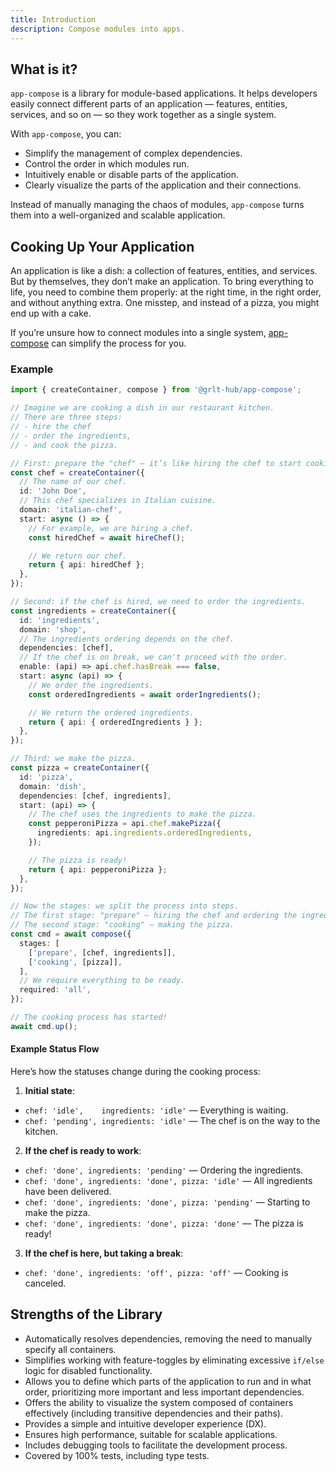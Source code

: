 ```yaml
---
title: Introduction
description: Compose modules into apps.
---
```


## What is it?

`app-compose` is a library for module-based applications.
It helps developers easily connect different parts of an application — features, entities, services, and so on — so they work together as a single system.

With `app-compose`, you can:

- Simplify the management of complex dependencies.
- Control the order in which modules run.
- Intuitively enable or disable parts of the application.
- Clearly visualize the parts of the application and their connections.

Instead of manually managing the chaos of modules, `app-compose` turns them into a well-organized and scalable application.

## Cooking Up Your Application

An application is like a dish: a collection of features, entities, and services. But by themselves, they don’t make an application.
To bring everything to life, you need to combine them properly: at the right time, in the right order, and without anything extra.
One misstep, and instead of a pizza, you might end up with a cake.

If you’re unsure how to connect modules into a single system, [app-compose](https://grlt-hub.github.io/app-compose/) can simplify the process for you.

### Example

```ts
import { createContainer, compose } from '@grlt-hub/app-compose';

// Imagine we are cooking a dish in our restaurant kitchen.
// There are three steps:
// - hire the chef
// - order the ingredients,
// - and cook the pizza.

// First: prepare the "chef" — it’s like hiring the chef to start cooking.
const chef = createContainer({
  // The name of our chef.
  id: 'John Doe',
  // This chef specializes in Italian cuisine.
  domain: 'italian-chef',
  start: async () => {
    // For example, we are hiring a chef.
    const hiredChef = await hireChef();

    // We return our chef.
    return { api: hiredChef };
  },
});

// Second: if the chef is hired, we need to order the ingredients.
const ingredients = createContainer({
  id: 'ingredients',
  domain: 'shop',
  // The ingredients ordering depends on the chef.
  dependencies: [chef],
  // If the chef is on break, we can't proceed with the order.
  enable: (api) => api.chef.hasBreak === false,
  start: async (api) => {
    // We order the ingredients.
    const orderedIngredients = await orderIngredients();

    // We return the ordered ingredients.
    return { api: { orderedIngredients } };
  },
});

// Third: we make the pizza.
const pizza = createContainer({
  id: 'pizza',
  domain: 'dish',
  dependencies: [chef, ingredients],
  start: (api) => {
    // The chef uses the ingredients to make the pizza.
    const pepperoniPizza = api.chef.makePizza({
      ingredients: api.ingredients.orderedIngredients,
    });

    // The pizza is ready!
    return { api: pepperoniPizza };
  },
});

// Now the stages: we split the process into steps.
// The first stage: "prepare" — hiring the chef and ordering the ingredients.
// The second stage: "cooking" — making the pizza.
const cmd = await compose({
  stages: [
    ['prepare', [chef, ingredients]],
    ['cooking', [pizza]],
  ],
  // We require everything to be ready.
  required: 'all',
});

// The cooking process has started!
await cmd.up();
```

#### Example Status Flow

Here’s how the statuses change during the cooking process:

1. **Initial state**:

- `chef: 'idle',    ingredients: 'idle'` — Everything is waiting.
- `chef: 'pending', ingredients: 'idle'` — The chef is on the way to the kitchen.

2. **If the chef is ready to work**:

- `chef: 'done', ingredients: 'pending'` — Ordering the ingredients.
- `chef: 'done', ingredients: 'done', pizza: 'idle'` — All ingredients have been delivered.
- `chef: 'done', ingredients: 'done', pizza: 'pending'` — Starting to make the pizza.
- `chef: 'done', ingredients: 'done', pizza: 'done'` — The pizza is ready!

3. **If the chef is here, but taking a break**:

- `chef: 'done', ingredients: 'off', pizza: 'off'` — Cooking is canceled.

## Strengths of the Library

- Automatically resolves dependencies, removing the need to manually specify all containers.
- Simplifies working with feature-toggles by eliminating excessive `if/else` logic for disabled functionality.
- Allows you to define which parts of the application to run and in what order, prioritizing more important and less important dependencies.
- Offers the ability to visualize the system composed of containers effectively (including transitive dependencies and their paths).
- Provides a simple and intuitive developer experience (DX).
- Ensures high performance, suitable for scalable applications.
- Includes debugging tools to facilitate the development process.
- Covered by 100% tests, including type tests.
